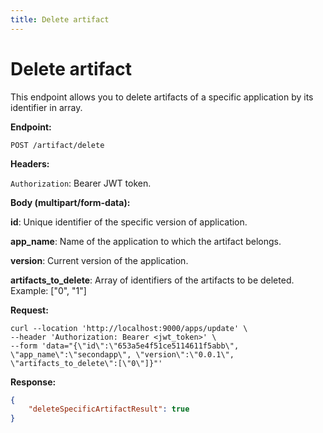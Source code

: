 ```yaml
---
title: Delete artifact
---
```


# Delete artifact

This endpoint allows you to delete artifacts of a specific application by its identifier in array.


**Endpoint:**

`POST /artifact/delete`

**Headers:**

`Authorization`: Bearer JWT token.

**Body (multipart/form-data):**

**id**: Unique identifier of the specific version of application.

**app_name**: Name of the application to which the artifact belongs.

**version**: Current version of the application.

**artifacts_to_delete**: Array of identifiers of the artifacts to be deleted. Example: ["0", "1"]

**Request:**
```
curl --location 'http://localhost:9000/apps/update' \
--header 'Authorization: Bearer <jwt_token>' \
--form 'data="{\"id\":\"653a5e4f51ce5114611f5abb\", \"app_name\":\"secondapp\", \"version\":\"0.0.1\", \"artifacts_to_delete\":[\"0\"]}"'
```


**Response:**

```json
{
    "deleteSpecificArtifactResult": true
}
```